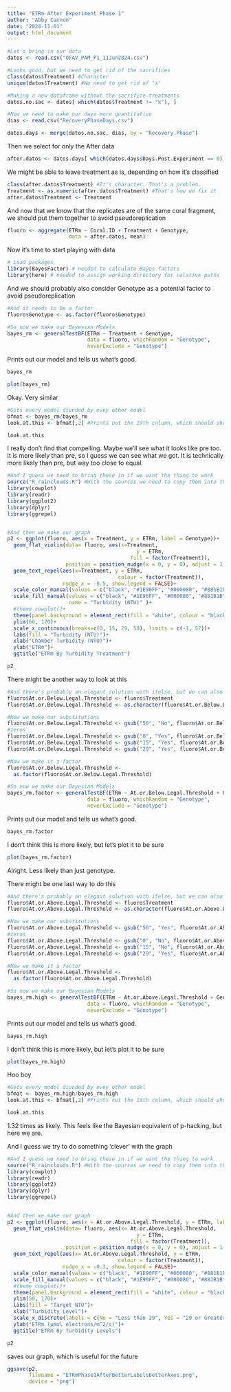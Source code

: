```yaml
---
title: "ETRm After Experiment Phase 1"
author: "Abby Cannon"
date: "2024-11-01"
output: html_document
---
```


```r
#Let's bring in our data
datos <- read.csv("OFAV_PAM_P1_11Jun2024.csv")

#Looks good, but we need to get rid of the sacrifices
class(datos$Treatment) #Character
unique(datos$Treatment) #We need to get rid of "x" 

#Making a new dataframe without the sacrifice treatments
datos.no.sac <- datos[ which(datos$Treatment != "x"), ]

#Now we need to make our days more quantitative
dias <- read.csv("RecoveryPhaseDays.csv")

datos.days <- merge(datos.no.sac, dias, by = "Recovery.Phase")
```

Then we select for only the After data
```r
after.datos <- datos.days[ which(datos.days$Days.Post.Experiment == 0), ]
```

We might be able to leave treatment as is, depending on how it's classified
```r
class(after.datos$Treatment) #It's character. That's a problem.
Treatment <- as.numeric(after.datos$Treatment) #That's how we fix it
after.datos$Treatment <- Treatment
```

And now that we know that the replicates are of the same coral fragment, we should put them together to avoid pseudoreplication
```r
fluoro <- aggregate(ETRm ~ Coral.ID + Treatment + Genotype, 
                    data = after.datos, mean)
```

Now it's time to start playing with data
```r
# Load packages
library(BayesFactor) # needed to calculate Bayes factors
library(here) # needed to assign working directory for relative paths 
```

And we should probably also consider Genotype as a potential factor to avoid pseudoreplication
```r
#And it needs to be a factor
fluoro$Genotype <- as.factor(fluoro$Genotype)
```


```r
#So now we make our Bayesian Models
bayes_rm <- generalTestBF(ETRm ~ Treatment + Genotype, 
                          data = fluoro, whichRandom = "Genotype", 
                          neverExclude = "Genotype")
```

Prints out our model and tells us what's good.
```r
bayes_rm
```

```r
plot(bayes_rm)
```

Okay. Very similar

```r
#Gets every model diveded by evey other model
bfmat <- bayes_rm/bayes_rm
look.at.this <- bfmat[,2] #Prints out the 19th column, which should show everything divided by ID

look.at.this
```
I really don't find that compelling. Maybe we'll see what it looks like pre too.
It is more likely than pre, so I guess we can see what we got.
It is technically more likely than pre, but way too close to equal.

```r
#And I guess we need to bring these in if we want the thing to work
source("R_rainclouds.R") #With the sources we need to copy them into the same project for unfortunate reasons
library(cowplot)
library(readr)
library(ggplot2)
library(dplyr)
library(ggrepel)


#And then we make our graph
p2 <- ggplot(fluoro, aes(x = Treatment, y = ETRm, label = Genotype))+
  geom_flat_violin(data= fluoro, aes(x=Treatment, 
                                          y = ETRm, 
                                        fill = factor(Treatment)), 
                   position = position_nudge(x = 0, y = 0), adjust = 1.5, trim = TRUE, alpha = .5, colour = NA)+
  geom_text_repel(aes(x=Treatment, y = ETRm, 
                                    colour = factor(Treatment)), 
                  nudge_x = -0.5, show.legend = FALSE)+
  scale_color_manual(values = c("black", "#1E90FF", "#000080", "#881B1B"))+
  scale_fill_manual(values = c("black", "#1E90FF", "#000080", "#881B1B"), 
                    name = "Turbidity (NTU)" )+
  #theme_cowplot()+
  theme(panel.background = element_rect(fill = "white", colour = "black"))+
  ylim(60, 170)+
  scale_x_continuous(breaks=c(0, 15, 29, 50), limits = c(-1, 57))+
  labs(fill = "Turbidity (NTU)")+
  xlab("Chamber Turbidity (NTU)")+
  ylab("ETRm")+
  ggtitle("ETRm By Turbidity Treatment")

p2
```
There might be another way to look at this
```r
#And there's probably an elegant solution with ifelse, but we can also do it with #gsub
fluoro$At.or.Below.Legal.Threshold <- fluoro$Treatment
fluoro$At.or.Below.Legal.Threshold <- as.character(fluoro$At.or.Below.Legal.Threshold) #Make it character

#Now we make our substitutions
fluoro$At.or.Below.Legal.Threshold <- gsub("50", "No", fluoro$At.or.Below.Legal.Threshold) #And we do 50 first to avoid problems with
#zeros
fluoro$At.or.Below.Legal.Threshold <- gsub("0", "Yes", fluoro$At.or.Below.Legal.Threshold)
fluoro$At.or.Below.Legal.Threshold <- gsub("15", "Yes", fluoro$At.or.Below.Legal.Threshold)
fluoro$At.or.Below.Legal.Threshold <- gsub("29", "Yes", fluoro$At.or.Below.Legal.Threshold)

#Now we make it a factor
fluoro$At.or.Below.Legal.Threshold <- 
  as.factor(fluoro$At.or.Below.Legal.Threshold)
```

```r
#So now we make our Bayesian Models
bayes_rm.factor <- generalTestBF(ETRm ~ At.or.Below.Legal.Threshold + Genotype, 
                          data = fluoro, whichRandom = "Genotype", 
                          neverExclude = "Genotype")
```

Prints out our model and tells us what's good.
```r
bayes_rm.factor
```
I don't think this is more likely, but let's plot it to be sure
```r
plot(bayes_rm.factor)
```
Alright. Less likely than just genotype.

There might be one last way to do this
```r
#And there's probably an elegant solution with ifelse, but we can also do it with #gsub
fluoro$At.or.Above.Legal.Threshold <- fluoro$Treatment
fluoro$At.or.Above.Legal.Threshold <- as.character(fluoro$At.or.Above.Legal.Threshold) #Make it character

#Now we make our substitutions
fluoro$At.or.Above.Legal.Threshold <- gsub("50", "Yes", fluoro$At.or.Above.Legal.Threshold) #And we do 50 first to avoid problems with
#zeros
fluoro$At.or.Above.Legal.Threshold <- gsub("0", "No", fluoro$At.or.Above.Legal.Threshold)
fluoro$At.or.Above.Legal.Threshold <- gsub("15", "No", fluoro$At.or.Above.Legal.Threshold)
fluoro$At.or.Above.Legal.Threshold <- gsub("29", "Yes", fluoro$At.or.Above.Legal.Threshold)

#Now we make it a factor
fluoro$At.or.Above.Legal.Threshold <- 
  as.factor(fluoro$At.or.Above.Legal.Threshold)
```


```r
#So now we make our Bayesian Models
bayes_rm.high <- generalTestBF(ETRm ~ At.or.Above.Legal.Threshold + Genotype, 
                          data = fluoro, whichRandom = "Genotype", 
                          neverExclude = "Genotype")
```

Prints out our model and tells us what's good.
```r
bayes_rm.high
```
I don't think this is more likely, but let's plot it to be sure
```r
plot(bayes_rm.high)
```
Hoo boy
```r
#Gets every model diveded by evey other model
bfmat <- bayes_rm.high/bayes_rm.high
look.at.this <- bfmat[,2] #Prints out the 19th column, which should show everything divided by ID

look.at.this
```
1.32 times as likely. This feels like the Bayesian equivalent of p-hacking, but here we are.

And I guess we try to do something 'clever' with the graph
```r
#And I guess we need to bring these in if we want the thing to work
source("R_rainclouds.R") #With the sources we need to copy them into the same project for unfortunate reasons
library(cowplot)
library(readr)
library(ggplot2)
library(dplyr)
library(ggrepel)


#And then we make our graph
p2 <- ggplot(fluoro, aes(x = At.or.Above.Legal.Threshold, y = ETRm, label = Genotype))+
  geom_flat_violin(data= fluoro, aes(x= At.or.Above.Legal.Threshold, 
                                          y = ETRm, 
                                        fill = factor(Treatment)), 
                   position = position_nudge(x = 0, y = 0), adjust = 1.5, trim = TRUE, alpha = .5, colour = NA)+
  geom_text_repel(aes(x= At.or.Above.Legal.Threshold, y = ETRm, 
                                    colour = factor(Treatment)), 
                  nudge_x = -0.3, show.legend = FALSE)+
  scale_color_manual(values = c("black", "#1E90FF", "#000080", "#881B1B"))+
  scale_fill_manual(values = c("black", "#1E90FF", "#000080", "#881B1B"))+
  #theme_cowplot()+
  theme(panel.background = element_rect(fill = "white", colour = "black"))+
  ylim(50, 170)+
  labs(fill = "Target NTU")+
  xlab("Turbidity Level")+
  scale_x_discrete(labels = c(No = "Less than 29", Yes = "29 or Greater"))+
  ylab("ETRm (μmol electrons/m^2/s)")+
  ggtitle("ETRm By Turbidity Levels")

p2
```

saves our graph, which is useful for the future
```r
ggsave(p2, 
       filename = "ETRmPhase1AfterBetterLabelsBetterAxes.png",
       device = "png")
```

